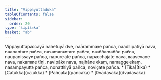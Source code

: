 ```yaml
---
title: "Vippayuttaduka"
tableOfContents: false
sidebar:
  order: 20
type: "tipitaka"
basket: "ab"
---
```



<DynamicBreadcrumb />

<Division number="79">

<Paragraph number="337">
Vippayuttapaccayā nahetuyā dve, naārammaṇe pañca, naadhipatiyā nava, naanantare pañca, nasamanantare pañca, naaññamaññe pañca, naupanissaye pañca, napurejāte pañca, napacchājāte nava, naāsevane nava, nakamme tīṇi, navipāke nava, najhāne ekaṃ, namagge ekaṃ, nasampayutte pañca, nonatthiyā pañca, novigate pañca.

</Paragraph>
</Division>

<TableOfContents>
* [Tika](tika)
* [Catukka](catukka)
* [Pañcaka](pancaka)
* [Dvādasaka](dvadasaka)
</TableOfContents>